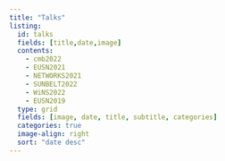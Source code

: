 ```yaml
---
title: "Talks"
listing:
  id: talks
  fields: [title,date,image]
  contents: 
    - cmb2022
    - EUSN2021
    - NETWORKS2021
    - SUNBELT2022
    - WiNS2022
    - EUSN2019
  type: grid
  fields: [image, date, title, subtitle, categories]
  categories: true
  image-align: right
  sort: "date desc"
---
```


